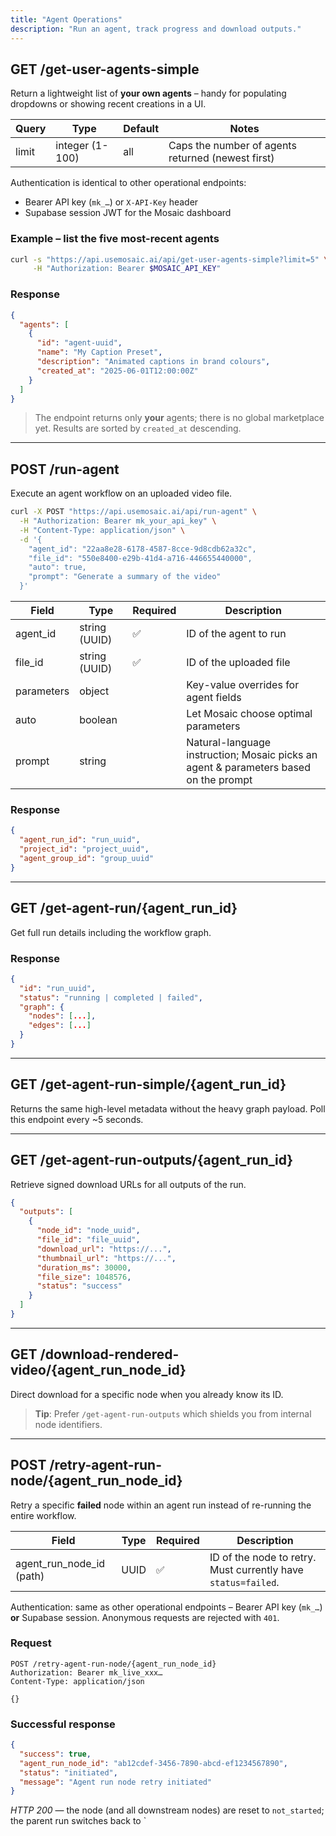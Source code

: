 ```yaml
---
title: "Agent Operations"
description: "Run an agent, track progress and download outputs."
---
```


## GET /get-user-agents-simple

Return a lightweight list of **your own agents** – handy for populating dropdowns or showing recent creations in a UI.

| Query | Type | Default | Notes |
| --- | --- | --- | --- |
| limit | integer (1-100) | all | Caps the number of agents returned (newest first) |

Authentication is identical to other operational endpoints:
* Bearer API key (`mk_…`) or `X-API-Key` header
* Supabase session JWT for the Mosaic dashboard

### Example – list the five most-recent agents
```bash
curl -s "https://api.usemosaic.ai/api/get-user-agents-simple?limit=5" \
     -H "Authorization: Bearer $MOSAIC_API_KEY"
```

### Response
```json
{
  "agents": [
    {
      "id": "agent-uuid",
      "name": "My Caption Preset",
      "description": "Animated captions in brand colours",
      "created_at": "2025-06-01T12:00:00Z"
    }
  ]
}
```

> The endpoint returns only **your** agents; there is no global marketplace yet. Results are sorted by `created_at` descending.

---

## POST /run-agent

Execute an agent workflow on an uploaded video file.

```bash
curl -X POST "https://api.usemosaic.ai/api/run-agent" \
  -H "Authorization: Bearer mk_your_api_key" \
  -H "Content-Type: application/json" \
  -d '{
    "agent_id": "22aa8e28-6178-4587-8cce-9d8cdb62a32c",
    "file_id": "550e8400-e29b-41d4-a716-446655440000",
    "auto": true,
    "prompt": "Generate a summary of the video"
  }'
```

| Field | Type | Required | Description |
| --- | --- | --- | --- |
| agent_id | string (UUID) | ✅ | ID of the agent to run |
| file_id | string (UUID) | ✅ | ID of the uploaded file |
| parameters | object | | Key-value overrides for agent fields |
| auto | boolean | | Let Mosaic choose optimal parameters |
| prompt | string | | Natural-language instruction; Mosaic picks an agent & parameters based on the prompt |

### Response

```json
{
  "agent_run_id": "run_uuid",
  "project_id": "project_uuid",
  "agent_group_id": "group_uuid"
}
```

---

## GET /get-agent-run/{agent_run_id}

Get full run details including the workflow graph.

### Response
```json
{
  "id": "run_uuid",
  "status": "running | completed | failed",
  "graph": {
    "nodes": [...],
    "edges": [...]
  }
}
```

---

## GET /get-agent-run-simple/{agent_run_id}

Returns the same high-level metadata without the heavy graph payload. Poll this endpoint every ~5 seconds.

---

## GET /get-agent-run-outputs/{agent_run_id}

Retrieve signed download URLs for all outputs of the run.

```json
{
  "outputs": [
    {
      "node_id": "node_uuid",
      "file_id": "file_uuid",
      "download_url": "https://...",
      "thumbnail_url": "https://...",
      "duration_ms": 30000,
      "file_size": 1048576,
      "status": "success"
    }
  ]
}
```

---

## GET /download-rendered-video/{agent_run_node_id}

Direct download for a specific node when you already know its ID.

> **Tip**: Prefer `/get-agent-run-outputs` which shields you from internal node identifiers. 

---

## POST /retry-agent-run-node/{agent_run_node_id}

Retry a specific **failed** node within an agent run instead of re-running the entire workflow.

| Field | Type | Required | Description |
| --- | --- | --- | --- |
| agent_run_node_id (path) | UUID | ✅ | ID of the node to retry. Must currently have `status=failed`. |

Authentication: same as other operational endpoints – Bearer API key (`mk_…`) **or** Supabase session. Anonymous requests are rejected with `401`.

### Request
```http
POST /retry-agent-run-node/{agent_run_node_id}
Authorization: Bearer mk_live_xxx…
Content-Type: application/json

{}
```

### Successful response
```json
{
  "success": true,
  "agent_run_node_id": "ab12cdef-3456-7890-abcd-ef1234567890",
  "status": "initiated",
  "message": "Agent run node retry initiated"
}
```
*HTTP 200* — the node (and all downstream nodes) are reset to `not_started`; the parent run switches back to `